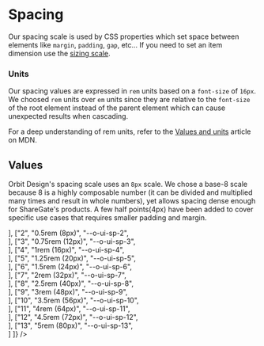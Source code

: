 
<Meta
    title="Materials/Spacing"
    id="spacing"
/>

# Spacing

Our spacing scale is used by CSS properties which set space between elements like `margin`, `padding`, `gap`, etc... If you need to set an item dimension use the [sizing scale](?path=/docs/sizing--page).

### Units

Our spacing values are expressed in `rem` units based on a `font-size` of `16px`. We choosed `rem` units over `em` units since they are relative to the `font-size` of the root element instead of the parent element which can cause unexpected results when cascading.

For a deep understanding of rem units, refer to the [Values and units](https://developer.mozilla.org/en-US/docs/Learn/CSS/Building_blocks/Values_and_units) article on MDN.

## Values

Orbit Design's spacing scale uses an `8px` scale. We chose a base-8 scale because 8 is a highly composable number (it can be divided and multiplied many times and result in whole numbers), yet allows spacing dense enough for ShareGate's products. A few half points(4px) have been added to cover specific use cases that requires smaller padding and margin.

<Table
    columns={[
        { title: "Scale", headerStyle: { width: "100px" } },
        { title: "Value", headerStyle: { width: "250px" }, rowClassName: "code f7 o-90" },
        { title: "Variable", headerStyle: { width: "300px" }, rowClassName: "code f7 o-90" },
        { title: "", headerStyle: { width: "300px" } }
    ]}
    rows={[
        ["1", "0.25rem (4px)", "--o-ui-sp-1", <Div width={0} paddingRight={1} height={2} backgroundColor="sunray-5"></Div>],
        ["2", "0.5rem (8px)", "--o-ui-sp-2", <Div width={0} paddingRight={2} height={2} backgroundColor="sunray-5"></Div>],
        ["3", "0.75rem (12px)", "--o-ui-sp-3", <Div width={0} paddingRight={3} height={2} backgroundColor="sunray-5"></Div>],
        ["4", "1rem (16px)", "--o-ui-sp-4", <Div width={0} paddingRight={4} height={2} backgroundColor="sunray-5"></Div>],
        ["5", "1.25rem (20px)", "--o-ui-sp-5", <Div width={0} paddingRight={5} height={2} backgroundColor="sunray-5"></Div>],
        ["6", "1.5rem (24px)", "--o-ui-sp-6", <Div width={0} paddingRight={6} height={2} backgroundColor="sunray-5"></Div>],
        ["7", "2rem (32px)", "--o-ui-sp-7", <Div width={0} paddingRight={7} height={2} backgroundColor="sunray-5"></Div>],
        ["8", "2.5rem (40px)", "--o-ui-sp-8", <Div width={0} paddingRight={8} height={2} backgroundColor="sunray-5"></Div>],
        ["9", "3rem (48px)", "--o-ui-sp-9", <Div width={0} paddingRight={9} height={2} backgroundColor="sunray-5"></Div>],
        ["10", "3.5rem (56px)", "--o-ui-sp-10", <Div width={0} paddingRight={10} height={2} backgroundColor="sunray-5"></Div>],
        ["11", "4rem (64px)", "--o-ui-sp-11", <Div width={0} paddingRight={11} height={2} backgroundColor="sunray-5"></Div>],
        ["12", "4.5rem (72px)", "--o-ui-sp-12", <Div width={0} paddingRight={12} height={2} backgroundColor="sunray-5"></Div>],
        ["13", "5rem (80px)", "--o-ui-sp-13", <Div width={0} paddingRight={13} height={2} backgroundColor="sunray-5"></Div>]
    ]}
/>
